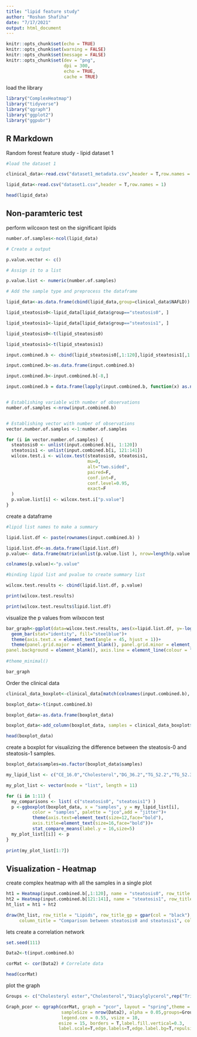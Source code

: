 ---
title: "lipid feature study"
author: "Roshan Shafiha"
date: "7/17/2021"
output: html_document
---

```{r setup, include=FALSE}
knitr::opts_chunk$set(echo = TRUE)
knitr::opts_chunk$set(warning = FALSE)
knitr::opts_chunk$set(message = FALSE)
knitr::opts_chunk$set(dev = "png",
                      dpi = 300,
                      echo = TRUE,
                      cache = TRUE)
```

load the library

```{r}
library("ComplexHeatmap")
library("tidyverse")
library("qgraph")
library("ggplot2")
library("ggpubr")
```




## R Markdown


Random forest feature study - lipid dataset 1 

```{r}
#load the dataset 1

clinical_data<-read.csv("dataset1_metadata.csv",header = T,row.names = 1)

lipid_data<-read.csv("dataset1.csv",header = T,row.names = 1)

head(lipid_data)

```


## Non-paramteric test

perform wilcoxon test on the significant lipids

```{r}
number.of.samples<-ncol(lipid_data)

# Create a output

p.value.vector <- c()

# Assign it to a list

p.value.list <- numeric(number.of.samples)

# Add the sample type and preprocess the dataframe

lipid_data<-as.data.frame(cbind(lipid_data,group=clinical_data$NAFLD))

lipid_steatosis0<-lipid_data[lipid_data$group=="steatosis0", ]

lipid_steatosis1<-lipid_data[lipid_data$group=="steatosis1", ]

lipid_steatosis0<-t(lipid_steatosis0)

lipid_steatosis1<-t(lipid_steatosis1)

input.combined.b <- cbind(lipid_steatosis0[,1:120],lipid_steatosis1[,1:21])

input.combined.b<-as.data.frame(input.combined.b)

input.combined.b<-input.combined.b[-8,]

input.combined.b = data.frame(lapply(input.combined.b, function(x) as.numeric(as.character(x))),check.names=F, row.names = rownames(input.combined.b))


# Establishing variable with number of observations
number.of.samples <-nrow(input.combined.b)


# Establishing vector with number of observations
vector.number.of.samples <-1:number.of.samples
```


```{r}
for (i in vector.number.of.samples) {
  steatosis0 <- unlist(input.combined.b[i, 1:120])
  steatosis1 <- unlist(input.combined.b[i, 121:141])
  wilcox.test.i <- wilcox.test(steatosis0, steatosis1,
                               mu=0,
                               alt="two.sided",
                               paired=F,
                               conf.int=F,
                               conf.level=0.95,
                               exact=F
  )
  p.value.list[i] <- wilcox.test.i["p.value"]
}


```


create a dataframe 

```{r}
#lipid list names to make a summary

lipid.list.df <- paste(rownames(input.combined.b) )

lipid.list.df<-as.data.frame(lipid.list.df)
p.value<- data.frame(matrix(unlist(p.value.list ), nrow=length(p.value.list ), byrow=TRUE))

colnames(p.value)<-"p.value"

#binding lipid list and pvalue to create summary list

wilcox.test.results <- cbind(lipid.list.df, p.value)

print(wilcox.test.results)

print(wilcox.test.results$lipid.list.df)

```


visualize the p values from wilxocon test

```{r}
bar_graph<-ggplot(data=wilcox.test.results, aes(x=lipid.list.df, y=-log10(p.value))) +
  geom_bar(stat="identity", fill="steelblue")+
  theme(axis.text.x = element_text(angle = 45, hjust = 1))+
  theme(panel.grid.major = element_blank(), panel.grid.minor = element_blank(),
panel.background = element_blank(), axis.line = element_line(colour = "black"))
 
#theme_minimal()

bar_graph

```


Order the clinical data 

```{r}
clinical_data_boxplot<-clinical_data[match(colnames(input.combined.b), clinical_data$sample_ID),]

boxplot_data<-t(input.combined.b)

boxplot_data<-as.data.frame(boxplot_data)

boxplot_data<-add_column(boxplot_data, samples = clinical_data_boxplot$NAFLD, .before = 1)

head(boxplot_data)

```

create a boxplot for visualizing the difference between the steatosis-0 and steatosis-1 samples.


```{r}

boxplot_data$samples=as.factor(boxplot_data$samples)

my_lipid_list <- c("CE_16.0","Cholesterol","DG_36.2","TG_52.2","TG_52.3","TG_53.2","TG_54.2")

my_plot_list <- vector(mode = "list", length = 11)

for (i in 1:11) {
  my_comparisons <- list( c("steatosis0", "steatosis1") )
  p <-ggboxplot(boxplot_data, x = "samples", y = my_lipid_list[i],
          color = "samples", palette = "jco",add = "jitter")+
          theme(axis.text=element_text(size=12,face="bold"),
          axis.title=element_text(size=16,face="bold"))+
          stat_compare_means(label.y = 16,size=5)
  my_plot_list[[i]] <- p
}
 
print(my_plot_list[1:7])


```

## Visualization - Heatmap 

create complex heatmap with all the samples in a single plot 

```{r}


ht1 = Heatmap(input.combined.b[,1:120], name = "steatosis0", row_title = "", column_title = "steatosis0")
ht2 = Heatmap(input.combined.b[121:141], name = "steatosis1", row_title = "", column_title = "steatosis1")
ht_list = ht1 + ht2

draw(ht_list, row_title = "Lipids", row_title_gp = gpar(col = "black"),
     column_title = "Comparison between steatosis0 and steatosis1", column_title_side = "bottom")

```

lets create a correlation network

```{r}
set.seed(111)

Data2<-t(input.combined.b)

corMat <- cor(Data2) # Correlate data

head(corMat)
```

plot the graph

```{r}
Groups <- c("Cholesteryl ester","Cholesterol","Diacylglycerol",rep("Triacylglycerol",4))

Graph_pcor <- qgraph(corMat, graph = "pcor", layout = "spring",theme = "colorblind", threshold = "BH",
                     sampleSize = nrow(Data2), alpha = 0.05,groups=Groups,
                     legend.cex = 0.55, vsize = 10,
                    esize = 15, borders = T,label.fill.vertical=0.3,
                    label.scale=T,edge.labels=T,edge.label.bg=T,repulsion=0.35)
```






